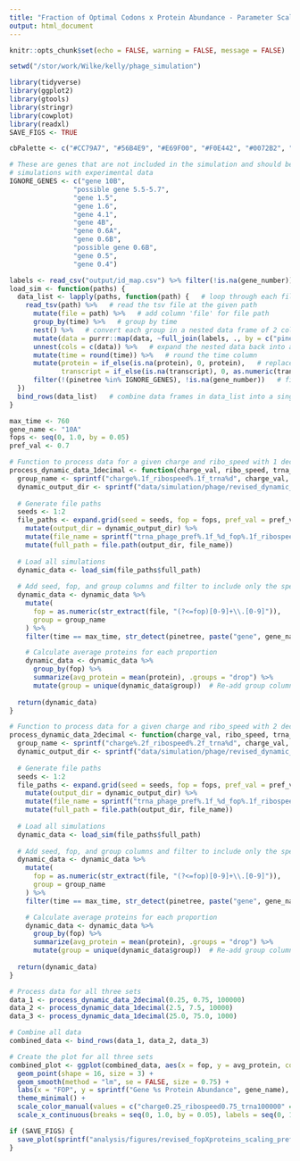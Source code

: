 ```yaml
---
title: "Fraction of Optimal Codons x Protein Abundance - Parameter Scaling"
output: html_document
---
```


```r
knitr::opts_chunk$set(echo = FALSE, warning = FALSE, message = FALSE)

setwd("/stor/work/Wilke/kelly/phage_simulation")

library(tidyverse)
library(ggplot2)
library(gtools)
library(stringr)
library(cowplot)
library(readxl)
SAVE_FIGS <- TRUE

cbPalette <- c("#CC79A7", "#56B4E9", "#E69F00", "#F0E442", "#0072B2", "#D55E00", "#009E73", "#999999")

# These are genes that are not included in the simulation and should be removed before comparing
# simulations with experimental data
IGNORE_GENES <- c("gene 10B",
                "possible gene 5.5-5.7",
                "gene 1.5",
                "gene 1.6",
                "gene 4.1",
                "gene 4B",
                "gene 0.6A",
                "gene 0.6B",
                "possible gene 0.6B",
                "gene 0.5",
                "gene 0.4")
```

```r
labels <- read_csv("output/id_map.csv") %>% filter(!is.na(gene_number))
load_sim <- function(paths) {
  data_list <- lapply(paths, function(path) {   # loop through each file path in paths
    read_tsv(path) %>%   # read the tsv file at the given path
      mutate(file = path) %>%   # add column 'file' for file path
      group_by(time) %>%   # group by time
      nest() %>%   # convert each group in a nested data frame of 2 columns: time and data (all the rows for that time point)
      mutate(data = purrr::map(data, ~full_join(labels, ., by = c("pinetree" = "species")))) %>%   # join with the labels data frame
      unnest(cols = c(data)) %>%   # expand the nested data back into a flat data frame
      mutate(time = round(time)) %>%   # round the time column
      mutate(protein = if_else(is.na(protein), 0, protein),   # replace missing protein and transcript values with 0
             transcript = if_else(is.na(transcript), 0, as.numeric(transcript))) %>%
      filter(!(pinetree %in% IGNORE_GENES), !is.na(gene_number))   # filter out unwanted genes
  })
  bind_rows(data_list)   # combine data frames in data_list into a single data frame
}
```

```r
max_time <- 760
gene_name <- "10A"
fops <- seq(0, 1.0, by = 0.05)
pref_val <- 0.7

# Function to process data for a given charge and ribo_speed with 1 decimal place
process_dynamic_data_1decimal <- function(charge_val, ribo_speed, trna_count) {
  group_name <- sprintf("charge%.1f_ribospeed%.1f_trna%d", charge_val, ribo_speed, trna_count)
  dynamic_output_dir <- sprintf("data/simulation/phage/revised_dynamic_pref%.1f_charge%.1f_ribospeed%.1f", pref_val, charge_val, ribo_speed)
  
  # Generate file paths
  seeds <- 1:2
  file_paths <- expand.grid(seed = seeds, fop = fops, pref_val = pref_val, ribo_speed = ribo_speed, trna_count = trna_count) %>%
    mutate(output_dir = dynamic_output_dir) %>%
    mutate(file_name = sprintf("trna_phage_pref%.1f_%d_fop%.1f_ribospeed%.1f_trna%d.tsv", pref_val, seed, fop, ribo_speed, trna_count)) %>%
    mutate(full_path = file.path(output_dir, file_name))
  
  # Load all simulations
  dynamic_data <- load_sim(file_paths$full_path)
  
  # Add seed, fop, and group columns and filter to include only the specified gene and max time
  dynamic_data <- dynamic_data %>%
    mutate(
      fop = as.numeric(str_extract(file, "(?<=fop)[0-9]+\\.[0-9]")),
      group = group_name
    ) %>%
    filter(time == max_time, str_detect(pinetree, paste("gene", gene_name)))

    # Calculate average proteins for each proportion
    dynamic_data <- dynamic_data %>%
      group_by(fop) %>%  
      summarize(avg_protein = mean(protein), .groups = "drop") %>%
      mutate(group = unique(dynamic_data$group))  # Re-add group column
  
  return(dynamic_data)
}

# Function to process data for a given charge and ribo_speed with 2 decimal places
process_dynamic_data_2decimal <- function(charge_val, ribo_speed, trna_count) {
  group_name <- sprintf("charge%.2f_ribospeed%.2f_trna%d", charge_val, ribo_speed, trna_count)
  dynamic_output_dir <- sprintf("data/simulation/phage/revised_dynamic_pref%.1f_charge%.2f_ribospeed%.2f", pref_val, charge_val, ribo_speed)
  
  # Generate file paths
  seeds <- 1:2
  file_paths <- expand.grid(seed = seeds, fop = fops, pref_val = pref_val, ribo_speed = ribo_speed, trna_count = trna_count) %>%
    mutate(output_dir = dynamic_output_dir) %>%
    mutate(file_name = sprintf("trna_phage_pref%.1f_%d_fop%.1f_ribospeed%.2f_trna%d.tsv", pref_val, seed, fop, ribo_speed, trna_count)) %>%
    mutate(full_path = file.path(output_dir, file_name))
  
  # Load all simulations
  dynamic_data <- load_sim(file_paths$full_path)
  
  # Add seed, fop, and group columns and filter to include only the specified gene and max time
  dynamic_data <- dynamic_data %>%
    mutate(
      fop = as.numeric(str_extract(file, "(?<=fop)[0-9]+\\.[0-9]")),
      group = group_name
    ) %>%
    filter(time == max_time, str_detect(pinetree, paste("gene", gene_name)))

    # Calculate average proteins for each proportion
    dynamic_data <- dynamic_data %>%
      group_by(fop) %>%  
      summarize(avg_protein = mean(protein), .groups = "drop") %>%
      mutate(group = unique(dynamic_data$group))  # Re-add group column
  
  return(dynamic_data)
}

# Process data for all three sets
data_1 <- process_dynamic_data_2decimal(0.25, 0.75, 100000)
data_2 <- process_dynamic_data_1decimal(2.5, 7.5, 10000)
data_3 <- process_dynamic_data_1decimal(25.0, 75.0, 1000)

# Combine all data
combined_data <- bind_rows(data_1, data_2, data_3)
```

```r
# Create the plot for all three sets
combined_plot <- ggplot(combined_data, aes(x = fop, y = avg_protein, color = group)) +
  geom_point(shape = 16, size = 3) +
  geom_smooth(method = "lm", se = FALSE, size = 0.75) +
  labs(x = "FOP", y = sprintf("Gene %s Protein Abundance", gene_name), color = "Parameter Scaling") +
  theme_minimal() +
  scale_color_manual(values = c("charge0.25_ribospeed0.75_trna100000" = cbPalette[1], "charge2.5_ribospeed7.5_trna10000" = cbPalette[2], "charge25.0_ribospeed75.0_trna1000" = cbPalette[3])) +
  scale_x_continuous(breaks = seq(0, 1.0, by = 0.05), labels = seq(0, 1.0, by = 0.05), trans = "reverse")

if (SAVE_FIGS) {
  save_plot(sprintf("analysis/figures/revised_fopXproteins_scaling_pref_%.1f.pdf", pref_val), combined_plot, base_width = 12, base_height = 6)
}
```

